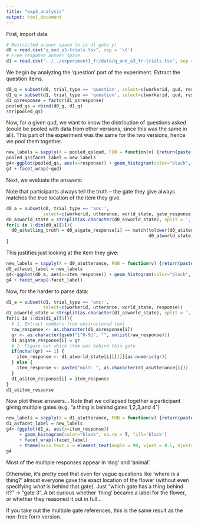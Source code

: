 ```yaml
---
title: "exp3_analysis"
output: html_document
---
```


First, import data

```r
# Restricted answer space (x is at gate y)
d0 = read.csv("q_and_a3-trials.tsv", sep = '\t')
# Free response answer space
d1 = read.csv("../../experiment3_fr/data/q_and_a3_fr-trials.tsv", sep = '\t')
```

We begin by analyzing the 'question' part of the experiment. Extract the question items.

```r
d0_q = subset(d0, trial_type == 'question', select=c(workerid, qud, response))
d1_q = subset(d1, trial_type == 'question', select=c(workerid, qud, response))
d1_q$response = factor(d1_q$response)
pooled_qs = rbind(d0_q, d1_q)
str(pooled_qs)
```

Now, for a given qud, we want to know the distribution of questions asked (could be pooled with data from other versions, since this was the same in all). This part of the experiment was the same for the two versions, hence we pool them together.

```r
new_labels = sapply(X = pooled_qs$qud, FUN = function(v) {return(paste("qud:", v))})
pooled_qs$facet_label = new_labels
g4<-ggplot(pooled_qs, aes(x=response)) + geom_histogram(color="black", fill='black')
g4 + facet_wrap(~qud)
```



Next, we evaluate the answers:

Note that participants always tell the truth -- the gate they give always matches the true location of the item they give.

```r
d0_a = subset(d0, trial_type == 'ans:', 
              select=c(workerid, utterance, world_state, gate_response, item_response))
d0_a$world_state = strsplit(as.character(d0_a$world_state), split = ',')
for(i in 1:dim(d0_a)[1]){
  d0_a$telling_truth = d0_a$gate_response[i] == match(tolower(d0_a$item_response[i]), 
                                                      d0_a$world_state[i][[1]])
}
```

This justifies just looking at the item they give:

```r
new_labels = sapply(X = d0_a$utterance, FUN = function(v) {return(paste("utterance:", v))})
d0_a$facet_label = new_labels
g4<-ggplot(d0_a, aes(x=item_response)) + geom_histogram(color="black", fill='black')
g4 + facet_wrap(~facet_label)
```

Now, for the harder to parse data:

```r
d1_a = subset(d1, trial_type == 'ans:', 
              select=c(workerid, utterance, world_state, response))
d1_a$world_state = strsplit(as.character(d1_a$world_state), split = ',')
for(i in 1:dim(d1_a)[1]){
  # 1. Extract numbers from unstructured text
  raw_response <- as.character(d1_a$response[i])
  gr <- as.character(gsub("[^0-9]", "", unlist(raw_response)))
  d1_a$gate_response[i] = gr
  # 2. Figure out which item was behind this gate 
  if(nchar(gr) == 1) {
    item_response <- d1_a$world_state[i][[1]][as.numeric(gr)] 
  } else {
    item_response <- paste("mult: ", as.character(d1_a$utterance[i]))
  } 
  d1_a$item_response[i] = item_response
}
d1_a$item_response
```

Now plot these answers... Note that we collapsed together a participant giving multiple gates (e.g. "a thing is behind gates 1,2,3,and 4")

```r
new_labels = sapply(X = d1_a$utterance, FUN = function(v) {return(paste("utterance:", v))})
d1_a$facet_label = new_labels
g4<-(ggplot(d1_a, aes(x=item_response)) 
     + geom_histogram(color="black", na.rm = T, fill='black')
     + facet_wrap(~facet_label) 
     + theme(axis.text.x = element_text(angle = 90, vjust = 0.5, hjust=1)))
g4
```

Most of the multiple responses appear in 'dog' and 'animal'. 

Otherwise, it's pretty cool that even for vague questions like 'where is a thing?' almost everyone gave the exact location of the flower (without even specifying *what* is behind that gate). Just "which gate has a thing behind it?" -> "gate 3". A bit curious whether 'thing' became a label for the flower, or whether they reasoned it out in full... 

If you take out the multiple gate references, this is the same result as the non-free form version. 



